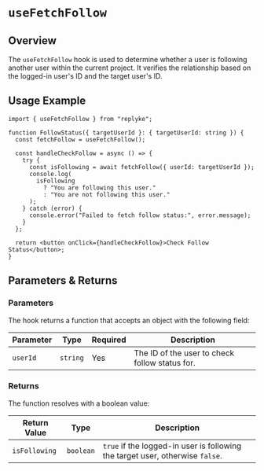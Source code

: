 # `useFetchFollow`

## Overview

The `useFetchFollow` hook is used to determine whether a user is following another user within the current project. It verifies the relationship based on the logged-in user's ID and the target user's ID.


## Usage Example

```tsx
import { useFetchFollow } from "replyke";

function FollowStatus({ targetUserId }: { targetUserId: string }) {
  const fetchFollow = useFetchFollow();

  const handleCheckFollow = async () => {
    try {
      const isFollowing = await fetchFollow({ userId: targetUserId });
      console.log(
        isFollowing
          ? "You are following this user."
          : "You are not following this user."
      );
    } catch (error) {
      console.error("Failed to fetch follow status:", error.message);
    }
  };

  return <button onClick={handleCheckFollow}>Check Follow Status</button>;
}
```


## Parameters & Returns

### Parameters

The hook returns a function that accepts an object with the following field:

| Parameter | Type     | Required | Description                            |
|-----------|----------|----------|----------------------------------------|
| `userId`  | `string` | Yes      | The ID of the user to check follow status for. |

### Returns

The function resolves with a boolean value:

| Return Value  | Type      | Description                                  |
|---------------|-----------|----------------------------------------------|
| `isFollowing` | `boolean` | `true` if the logged-in user is following the target user, otherwise `false`. |
